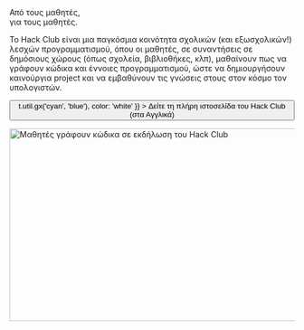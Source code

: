 
<Container variant="copy">

<Heading as="h1">
  Από τους μαθητές, <br />
  για τους μαθητές.
</Heading>
  
Το Hack Club είναι μια παγκόσμια κοινότητα σχολικών (και εξωσχολικών!) λεσχών προγραμματισμού, όπου οι μαθητές, σε συναντήσεις σε δημόσιους χώρους (όπως σχολεία, βιβλιοθήκες, κλπ), μαθαίνουν πως να γράφουν κώδικα και έννοιες προγραμματισμού, ώστε να δημιουργήσουν καινούργια project και να εμβαθύνουν τις γνώσεις στους στον κόσμο τον υπολογιστών.

<p>
  <Button
    as="a"
    href="https://hackclub.com/?ref=el"
    variant="ctaLg"
    sx={{
      backgroundImage: t => t.util.gx('cyan', 'blue'),
      color: 'white'
    }}
  >
    Δείτε τη πλήρη ιστοσελίδα του Hack Club (στα Αγγλικά)
  </Button>
</p>

<img
  alt="Μαθητές γράφουν κώδικα σε εκδήλωση του Hack Club"
  src="https://cloud-lapsqbi7m-hack-club-bot.vercel.app/0assemble.jpg"
  width="512"
  height="341"
/>

</Container>
